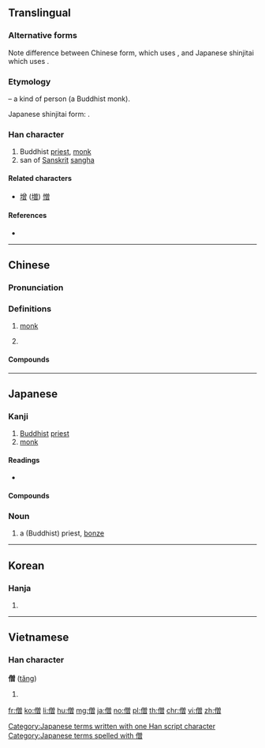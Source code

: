 ==Translingual==
{{ja-forms|僧|僧|僧}}

===Alternative forms===
Note difference between Chinese form, which uses {{lang|und|sc=Hani|曾}}, and Japanese shinjitai which uses {{lang|ja|曽}}.

===Etymology===
{{Han compound|人|alt1=亻|t1=person|曾|ls=psc|c1=s|c2=p}} – a kind of person (a Buddhist monk).

Japanese shinjitai form: {{Han simp||f=曾|t=曽}}.

===Han character===
{{Han char|rn=9|rad=人|as=12|sn=14|four=28266|canj=OCWA|ids=⿰亻曾 <small>(GTKV)</small>,⿰亻曽 <small>(J)</small>}}

# Buddhist [[priest]], [[monk]]
# san of [[Sanskrit]] [[sangha]]

====Related characters====
* [[增]] ([[増]]) [[憎]]

====References====
* {{Han ref|kx=0117.140|dkj=01076|dj=0248.200|hdz=10222.010|uh=50E7|ud=20711|bh=B9AC|bd=47532}}

----

==Chinese==
{{zh-forms}}

===Pronunciation===
{{zh-pron
|m=sēng
|c=zang1,sang1
|h=pfs=
|md=
|mn=
|w=
|mc=y
|oc=y
|cat=
}}

===Definitions===
{{zh-hanzi}}

# {{lb|zh|Buddhism}} [[monk]]
# {{surname|lang=zh}}

====Compounds====
{{zh-der|僧道|僧多粥少|僧侶|僧侶主義|僧尼|僧人|僧俗|僧徒|僧院|僧眾}}

----

==Japanese==

===Kanji===
{{ja-kanji|grade=c|rs=人12}}

# [[Buddhist]] [[priest]]
# [[monk]]

====Readings====
* {{ja-readings|goon=[[そう]] ([[sō]])|kanon=[[そう]] ([[sō]])|kun=[[ぼうず]] ([[bōzu]])}}

====Compounds====
{{der5
| {{ja-l|僧衣}}
| {{ja-l|僧院}}
| {{ja-l|僧正}}
| {{ja-l|僧都}}
| {{ja-l|僧俗}}
| {{ja-l|僧服}}
| {{ja-l|僧兵}}
| {{ja-l|僧坊}}, {{ja-l|僧房}}
| {{ja-l|僧門}}
| {{ja-l|僧侶}}
| {{ja-l|僧庵}}
| {{ja-l|僧位}}
| {{ja-l|僧伽}}
| {{ja-l|僧家}}
| {{ja-l|僧形}}
| {{ja-l|僧綱}}
| {{ja-l|僧号}}
| {{ja-l|僧寺}}
| {{ja-l|僧職}}
| {{ja-l|僧籍}}
| {{ja-l|僧堂}}
| {{ja-l|僧尼}}
| {{ja-l|僧帽弁}}
| {{ja-l|学僧}}
| {{ja-l|小僧}}
| {{ja-l|高僧}}
| {{ja-l|禅僧}}
| {{ja-l|尼僧}}
| {{ja-l|仏法僧}}
| {{ja-l|売僧}}
}}

===Noun===
{{ja-noun|そう}}

# a (Buddhist) priest, [[bonze]]

[[Category:Japanese terms written with one Han script character]]
[[Category:Japanese terms spelled with 僧]]

----

==Korean==

===Hanja===
{{ko-hanja|hangeul=[[승]]|rv=seung|mr=sŭng}}

# {{defn|lang=ko|sort=人12}}

----

==Vietnamese==

===Han character===
'''僧''' ([[tăng]])

# {{defn|vi}}

[[fr:僧]]
[[ko:僧]]
[[li:僧]]
[[hu:僧]]
[[mg:僧]]
[[ja:僧]]
[[no:僧]]
[[pl:僧]]
[[th:僧]]
[[chr:僧]]
[[vi:僧]]
[[zh:僧]]